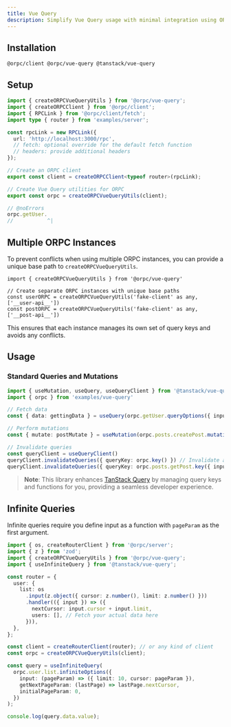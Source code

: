 ```yaml
---
title: Vue Query
description: Simplify Vue Query usage with minimal integration using ORPC and TanStack Query
---
```


## Installation

```package-install
@orpc/client @orpc/vue-query @tanstack/vue-query
```

## Setup

```ts twoslash
import { createORPCVueQueryUtils } from '@orpc/vue-query';
import { createORPCClient } from '@orpc/client';
import { RPCLink } from '@orpc/client/fetch';
import type { router } from 'examples/server';

const rpcLink = new RPCLink({
  url: 'http://localhost:3000/rpc',
  // fetch: optional override for the default fetch function
  // headers: provide additional headers
});

// Create an ORPC client
export const client = createORPCClient<typeof router>(rpcLink);

// Create Vue Query utilities for ORPC
export const orpc = createORPCVueQueryUtils(client);

// @noErrors
orpc.getUser.
//           ^|
```

## Multiple ORPC Instances

To prevent conflicts when using multiple ORPC instances, you can provide a unique base path to `createORPCVueQueryUtils`.

```tsx twoslash
import { createORPCVueQueryUtils } from '@orpc/vue-query'

// Create separate ORPC instances with unique base paths
const userORPC = createORPCVueQueryUtils('fake-client' as any, ['__user-api__'])
const postORPC = createORPCVueQueryUtils('fake-client' as any, ['__post-api__'])
```

This ensures that each instance manages its own set of query keys and avoids any conflicts.

## Usage

### Standard Queries and Mutations

```ts twoslash
import { useMutation, useQuery, useQueryClient } from '@tanstack/vue-query'
import { orpc } from 'examples/vue-query'

// Fetch data
const { data: gettingData } = useQuery(orpc.getUser.queryOptions({ input: { id: '123' } }))

// Perform mutations
const { mutate: postMutate } = useMutation(orpc.posts.createPost.mutationOptions())

// Invalidate queries
const queryClient = useQueryClient()
queryClient.invalidateQueries({ queryKey: orpc.key() }) // Invalidate all queries
queryClient.invalidateQueries({ queryKey: orpc.posts.getPost.key({ input: { id: 'example' } }) }) // Specific queries
```

> **Note**: This library enhances [TanStack Query](https://tanstack.com/query/latest) by managing query keys and functions for you, providing a seamless developer experience.


## Infinite Queries

Infinite queries require you define input as a function with `pageParam` as the first argument.

```ts twoslash
import { os, createRouterClient } from '@orpc/server';
import { z } from 'zod';
import { createORPCVueQueryUtils } from '@orpc/vue-query';
import { useInfiniteQuery } from '@tanstack/vue-query';

const router = {
  user: {
    list: os
      .input(z.object({ cursor: z.number(), limit: z.number() }))
      .handler(({ input }) => ({
        nextCursor: input.cursor + input.limit,
        users: [], // Fetch your actual data here
      })),
  },
};

const client = createRouterClient(router); // or any kind of client
const orpc = createORPCVueQueryUtils(client);

const query = useInfiniteQuery(
  orpc.user.list.infiniteOptions({
    input: (pageParam) => ({ limit: 10, cursor: pageParam }),
    getNextPageParam: (lastPage) => lastPage.nextCursor,
    initialPageParam: 0,
  })
);

console.log(query.data.value);
```
